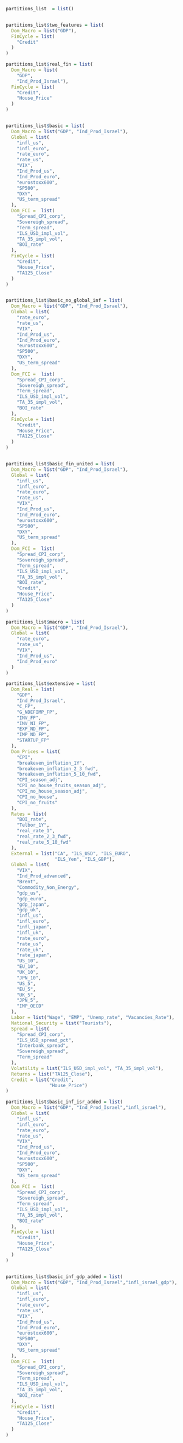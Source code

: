 

```r


partitions_list  = list()



```


```r

partitions_list$two_features = list(
  Dom_Macro = list("GDP"),
  FinCycle = list(
    "Credit"
  )
)

```


```r

partitions_list$real_fin = list(
  Dom_Macro = list(
    "GDP",
    "Ind_Prod_Israel"),
  FinCycle = list(
    "Credit",
    "House_Price"
  )
)



```


```r

partitions_list$basic = list(
  Dom_Macro = list("GDP", "Ind_Prod_Israel"),
  Global = list(
    "infl_us",
    "infl_euro",
    "rate_euro",
    "rate_us",
    "VIX",
    "Ind_Prod_us",
    "Ind_Prod_euro",
    "eurostoxx600",
    "SP500",
    "DXY",
    "US_term_spread"
  ),
  Dom_FCI =  list(
    "Spread_CPI_corp",
    "Sovereigh_spread",
    "Term_spread",
    "ILS_USD_impl_vol",
    "TA_35_impl_vol",
    "BOI_rate"
  ),
  FinCycle = list(
    "Credit",
    "House_Price",
    "TA125_Close"
  )
)



```


```r

partitions_list$basic_no_global_inf = list(
  Dom_Macro = list("GDP", "Ind_Prod_Israel"),
  Global = list(
    "rate_euro",
    "rate_us",
    "VIX",
    "Ind_Prod_us",
    "Ind_Prod_euro",
    "eurostoxx600",
    "SP500",
    "DXY",
    "US_term_spread"
  ),
  Dom_FCI =  list(
    "Spread_CPI_corp",
    "Sovereigh_spread",
    "Term_spread",
    "ILS_USD_impl_vol",
    "TA_35_impl_vol",
    "BOI_rate"
  ),
  FinCycle = list(
    "Credit",
    "House_Price",
    "TA125_Close"
  )
)



```


```r

partitions_list$basic_fin_united = list(
  Dom_Macro = list("GDP", "Ind_Prod_Israel"),
  Global = list(
    "infl_us",
    "infl_euro",
    "rate_euro",
    "rate_us",
    "VIX",
    "Ind_Prod_us",
    "Ind_Prod_euro",
    "eurostoxx600",
    "SP500",
    "DXY",
    "US_term_spread"
  ),
  Dom_FCI =  list(
    "Spread_CPI_corp",
    "Sovereigh_spread",
    "Term_spread",
    "ILS_USD_impl_vol",
    "TA_35_impl_vol",
    "BOI_rate",
    "Credit",
    "House_Price",
    "TA125_Close"
  )
)


```


```r

partitions_list$macro = list(
  Dom_Macro = list("GDP", "Ind_Prod_Israel"),
  Global = list(
    "rate_euro",
    "rate_us",
    "VIX",
    "Ind_Prod_us",
    "Ind_Prod_euro"
  )
)

```


```r

partitions_list$extensive = list(
  Dom_Real = list(
    "GDP",
    "Ind_Prod_Israel",
    "C_FP",
    "G_NDEFIMP_FP",
    "INV_FP",
    "INV_NI_FP",
    "EXP_ND_FP",
    "IMP_ND_FP",
    "STARTUP_FP"
  ),
  Dom_Prices = list(
    "CPI",
    "breakeven_inflation_1Y",
    "breakeven_inflation_2_3_fwd",
    "breakeven_inflation_5_10_fwd",
    "CPI_season_adj",
    "CPI_no_house_fruits_season_adj",
    "CPI_no_house_season_adj",
    "CPI_no_house",
    "CPI_no_fruits"
  ),
  Rates = list(
    "BOI_rate",
    "Telbor_1Y",
    "real_rate_1",
    "real_rate_2_3_fwd",
    "real_rate_5_10_fwd"
  ),
  External = list("CA", "ILS_USD", "ILS_EURO",
                  "ILS_Yen", "ILS_GBP"),
  Global = list(
    "VIX",
    "Ind_Prod_advanced",
    "Brent",
    "Commodity_Non_Energy",
    "gdp_us",
    "gdp_euro",
    "gdp_japan",
    "gdp_uk",
    "infl_us",
    "infl_euro",
    "infl_japan",
    "infl_uk",
    "rate_euro",
    "rate_us",
    "rate_uk",
    "rate_japan",
    "US_10",
    "EU_10",
    "UK_10",
    "JPN_10",
    "US_5",
    "EU_5",
    "UK_5",
    "JPN_5",
    "IMP_OECD"
  ),
  Labor = list("Wage", "EMP", "Unemp_rate", "Vacancies_Rate"),
  National_Security = list("Tourists"),
  Spread = list(
    "Spread_CPI_corp",
    "ILS_USD_spread_pct",
    "Interbank_spread",
    "Sovereigh_spread",
    "Term_spread"
  ),
  Volatility = list("ILS_USD_impl_vol", "TA_35_impl_vol"),
  Returns = list("TA125_Close"),
  Credit = list("Credit",
                "House_Price")
)

```


```r

partitions_list$basic_inf_isr_added = list(
  Dom_Macro = list("GDP", "Ind_Prod_Israel","infl_israel"),
  Global = list(
    "infl_us",
    "infl_euro",
    "rate_euro",
    "rate_us",
    "VIX",
    "Ind_Prod_us",
    "Ind_Prod_euro",
    "eurostoxx600",
    "SP500",
    "DXY",
    "US_term_spread"
  ),
  Dom_FCI =  list(
    "Spread_CPI_corp",
    "Sovereigh_spread",
    "Term_spread",
    "ILS_USD_impl_vol",
    "TA_35_impl_vol",
    "BOI_rate"
  ),
  FinCycle = list(
    "Credit",
    "House_Price",
    "TA125_Close"
  )
)



```


```r

partitions_list$basic_inf_gdp_added = list(
  Dom_Macro = list("GDP", "Ind_Prod_Israel","infl_israel_gdp"),
  Global = list(
    "infl_us",
    "infl_euro",
    "rate_euro",
    "rate_us",
    "VIX",
    "Ind_Prod_us",
    "Ind_Prod_euro",
    "eurostoxx600",
    "SP500",
    "DXY",
    "US_term_spread"
  ),
  Dom_FCI =  list(
    "Spread_CPI_corp",
    "Sovereigh_spread",
    "Term_spread",
    "ILS_USD_impl_vol",
    "TA_35_impl_vol",
    "BOI_rate"
  ),
  FinCycle = list(
    "Credit",
    "House_Price",
    "TA125_Close"
  )
)



```

